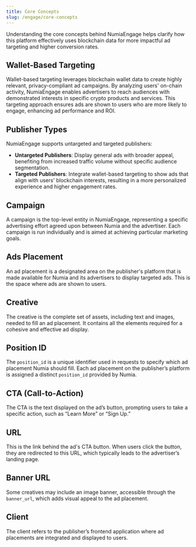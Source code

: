 ```yaml
---
title: Core Concepts
slug: /engage/core-concepts
---
```


Understanding the core concepts behind NumiaEngage helps clarify how this platform effectively uses blockchain data for more impactful ad targeting and higher conversion rates.

<CardList cols={5}>
<Card 
  title="Wallet-Based Targeting"
  link="/engage/core-concepts#wallet-based-targeting"
  icon="arrow-square-up-right"
  iconType='regular'
  iconSize='32px'
/>
<Card 
  title="Publisher"
  link="/engage/core-concepts#publisher-types"
  icon="arrow-square-up-right"
  iconType='regular'
  iconSize='32px'
/>
<Card 
  title="Campaign"
  link="/engage/core-concepts#campaign"
  icon="arrow-square-up-right"
  iconType='regular'
  iconSize='32px'
/>
<Card 
  title="Ad Placement"
  link="/engage/core-concepts#ads-placement"
  icon="arrow-square-up-right"
  iconType='regular'
  iconSize='32px'
/>
<Card 
  title="Creative"
  link="/engage/core-concepts#creative"
  icon="arrow-square-up-right"
  iconType='regular'
  iconSize='32px'
/>
<Card 
  title="Position ID"
  link="/engage/core-concepts#position-id"
  icon="arrow-square-up-right"
  iconType='regular'
  iconSize='32px'
/>
<Card 
  title="CTA"
  link="/engage/core-concepts#cta-call-to-action"
  icon="arrow-square-up-right"
  iconType='regular'
  iconSize='32px'
/>
<Card 
  title="URL"
  link="/engage/core-concepts#url"
  icon="arrow-square-up-right"
  iconType='regular'
  iconSize='32px'
/>
<Card 
  title="Banner URL"
  link="/engage/core-concepts#banner-url"
  icon="arrow-square-up-right"
  iconType='regular'
  iconSize='32px'
/>
<Card 
  title="Client"
  link="/engage/core-concepts#client"
  icon="arrow-square-up-right"
  iconType='regular'
  iconSize='32px'
/>
</CardList>


## Wallet-Based Targeting
Wallet-based targeting leverages blockchain wallet data to create highly relevant, privacy-compliant ad campaigns. By analyzing users' on-chain activity, NumiaEngage enables advertisers to reach audiences with demonstrated interests in specific crypto products and services. This targeting approach ensures ads are shown to users who are more likely to engage, enhancing ad performance and ROI.


## Publisher Types
NumiaEngage supports untargeted and targeted publishers:
* **Untargeted Publishers**: Display general ads with broader appeal, benefiting from increased traffic volume without specific audience segmentation.
* **Targeted Publishers**: Integrate wallet-based targeting to show ads that align with users' blockchain interests, resulting in a more personalized experience and higher engagement rates.


## Campaign
A campaign is the top-level entity in NumiaEngage, representing a specific advertising effort agreed upon between Numia and the advertiser. Each campaign is run individually and is aimed at achieving particular marketing goals.


## Ads Placement
An ad placement is a designated area on the publisher's platform that is made available for Numia and its advertisers to display targeted ads. This is the space where ads are shown to users.


## Creative
The creative is the complete set of assets, including text and images, needed to fill an ad placement. It contains all the elements required for a cohesive and effective ad display.


## Position ID
The `position_id` is a unique identifier used in requests to specify which ad placement Numia should fill. Each ad placement on the publisher’s platform is assigned a distinct `position_id` provided by Numia.


## CTA (Call-to-Action)
The CTA is the text displayed on the ad’s button, prompting users to take a specific action, such as “Learn More” or “Sign Up.”


## URL
This is the link behind the ad's CTA button. When users click the button, they are redirected to this URL, which typically leads to the advertiser’s landing page.


## Banner URL
Some creatives may include an image banner, accessible through the `banner_url`, which adds visual appeal to the ad placement.


## Client
The client refers to the publisher’s frontend application where ad placements are integrated and displayed to users.
